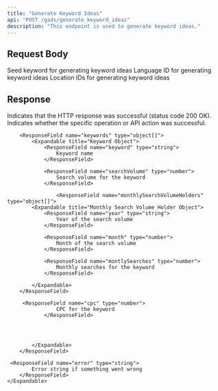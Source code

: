 ```yaml
---
title: "Generate Keyword Ideas"
api: "POST /gads/generate_keyword_ideas"
description: "This endpoint is used to generate keyword ideas."
---
```


## Request Body

<ParamField body="seedKeyword" type="string" required>
	Seed keyword for generating keyword ideas
</ParamField>

<ParamField body="languageId" type="number" required>
	Language ID for generating keyword ideas
</ParamField>

<ParamField body="locationIds" type="string[]" required>
	Location IDs for generating keyword ideas
</ParamField>

## Response

<ResponseField name="success" type="boolean">
	Indicates that the HTTP response was successful (status code 200 OK).
</ResponseField>

<ResponseField name="results" type="object">
  <Expandable title="Results Object">
        <ResponseField name="success" type="boolean">
			Indicates whether the specific operation or API action was successful.
        </ResponseField>

       	<ResponseField name="keywords" type="object[]">
            <Expandable title="Keyword Object">
                <ResponseField name="keyword" type="string">
                    Keyword name
                </ResponseField>

                <ResponseField name="searchVolume" type="number">
                    Search volume for the keyword
                </ResponseField>

                  	<ResponseField name="monthlySearchVolumeHolders" type="object[]">
            <Expandable title="Monthly Search Volume Holder Object">
                <ResponseField name="year" type="string">
                    Year of the search volume
                </ResponseField>

                <ResponseField name="month" type="number">
                    Month of the search volume
                </ResponseField>

                <ResponseField name="montlySearches" type="number">
                    Monthly searches for the keyword
                </ResponseField>
 
            </Expandable>
        </ResponseField>

         <ResponseField name="cpc" type="number">
                    CPC for the keyword
                </ResponseField>

               

       
            </Expandable>
        </ResponseField>

     <ResponseField name="error" type="string">
    		Error string if something went wrong
    	</ResponseField>
    </Expandable>
</ResponseField>